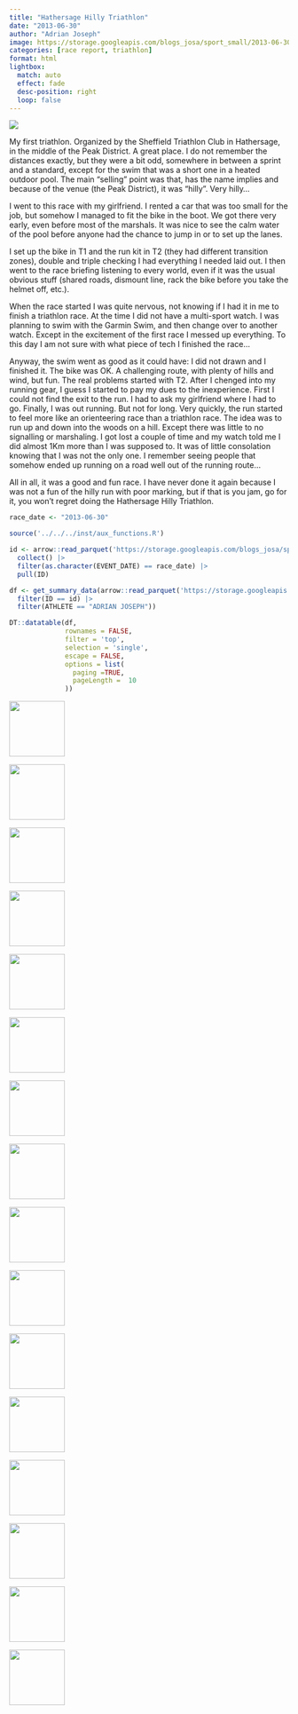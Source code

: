 ```yaml
---
title: "Hathersage Hilly Triathlon"
date: "2013-06-30"
author: "Adrian Joseph"
image: https://storage.googleapis.com/blogs_josa/sport_small/2013-06-30_HATHERSAGE_HILLY_TRIATHLON/img/00a0.png
categories: [race report, triathlon]
format: html
lightbox:
  match: auto
  effect: fade
  desc-position: right
  loop: false
---
```


![](https://storage.googleapis.com/blogs_josa/sport_small/2013-06-30_HATHERSAGE_HILLY_TRIATHLON/img/00a0.png)

My first triathlon. Organized by the Sheffield Triathlon Club in Hathersage, in the middle of the Peak District. A great place. I do not remember the distances exactly, but they were a bit odd, somewhere in between a sprint and a standard, except for the swim that was a short one in a heated outdoor pool. The main "selling" point was that, has the name implies and because of the venue (the Peak District), it was "hilly". Very hilly...

I went to this race with my girlfriend. I rented a car that was too small for the job, but somehow I managed to fit the bike in the boot. We got there very early, even before most of the marshals. It was nice to see the calm water of the pool before anyone had the chance to jump in or to set up the lanes.

I set up the bike in T1 and the run kit in T2 (they had different transition zones), double and triple checking I had everything I needed laid out. I then went to the race briefing listening to every world, even if it was the usual obvious stuff (shared roads, dismount line, rack the bike before you take the helmet off, etc.).

When the race started I was quite nervous, not knowing if I had it in me to finish a triathlon race. At the time I did not have a multi-sport watch. I was planning to swim with the Garmin Swim, and then change over to another watch. Except in the excitement of the first race I messed up everything. To this day I am not sure with what piece of tech I finished the race...

Anyway, the swim went as good as it could have: I did not drawn and I finished it. The bike was OK. A challenging route, with plenty of hills and wind, but fun. The real problems started with T2. After I chenged into my running gear, I guess I started to pay my dues to the inexperience. First I could not find the exit to the run. I had to ask my girlfriend where I had to go. Finally, I was out running. But not for long. Very quickly, the run started to feel more like an orienteering race than a triathlon race. The idea was to run up and down into the woods on a hill. Except there was little to no signalling or marshaling. I got lost a couple of time and my watch told me I did almost 1Km more than I was supposed to. It was of little consolation knowing that I was not the only one. I remember seeing people that somehow ended up running on a road well out of the running route...


All in all, it was a good and fun race. I have never done it again because I was not a fun of the hilly run with poor marking, but if that is you jam, go for it, you won't regret doing the Hathersage Hilly Triathlon.

```r
race_date <- "2013-06-30"

source('../../../inst/aux_functions.R')

id <- arrow::read_parquet('https://storage.googleapis.com/blogs_josa/sport/parquets/main_dataset.parquet') |>
  collect() |>
  filter(as.character(EVENT_DATE) == race_date) |>
  pull(ID)

df <- get_summary_data(arrow::read_parquet('https://storage.googleapis.com/blogs_josa/sport/parquets/all_results.parquet') |>
  filter(ID == id) |>
  filter(ATHLETE == "ADRIAN JOSEPH"))

DT::datatable(df,
              rownames = FALSE,
              filter = 'top',
              selection = 'single',
              escape = FALSE,
              options = list(
                paging =TRUE,
                pageLength =  10
              ))
```
::: {layout-ncol=4}
![](https://storage.googleapis.com/blogs_josa/sport_small/2013-06-30_HATHERSAGE_HILLY_TRIATHLON/img/00a0.png){ width="100" group="hi" }

![](https://storage.googleapis.com/blogs_josa/sport_small/2013-06-30_HATHERSAGE_HILLY_TRIATHLON/img/00a1.png){ width="100" group="hi" }

![](https://storage.googleapis.com/blogs_josa/sport_small/2013-06-30_HATHERSAGE_HILLY_TRIATHLON/img/00a2.png){ width="100" group="hi" }

![](https://storage.googleapis.com/blogs_josa/sport_small/2013-06-30_HATHERSAGE_HILLY_TRIATHLON/img/00c.jpg){ width="100" group="hi" }

![](https://storage.googleapis.com/blogs_josa/sport_small/2013-06-30_HATHERSAGE_HILLY_TRIATHLON/img/01.jpg){ width="100" group="hi" }

![](https://storage.googleapis.com/blogs_josa/sport_small/2013-06-30_HATHERSAGE_HILLY_TRIATHLON/img/04.jpg){ width="100" group="hi" }

![](https://storage.googleapis.com/blogs_josa/sport_small/2013-06-30_HATHERSAGE_HILLY_TRIATHLON/img/06.jpg){ width="100" group="hi" }

![](https://storage.googleapis.com/blogs_josa/sport_small/2013-06-30_HATHERSAGE_HILLY_TRIATHLON/img/14.jpg){ width="100" group="hi" }

![](https://storage.googleapis.com/blogs_josa/sport_small/2013-06-30_HATHERSAGE_HILLY_TRIATHLON/img/19.jpg){ width="100" group="hi" }

![](https://storage.googleapis.com/blogs_josa/sport_small/2013-06-30_HATHERSAGE_HILLY_TRIATHLON/img/20.jpg){ width="100" group="hi" }

![](https://storage.googleapis.com/blogs_josa/sport_small/2013-06-30_HATHERSAGE_HILLY_TRIATHLON/img/21.jpg){ width="100" group="hi" }

![](https://storage.googleapis.com/blogs_josa/sport_small/2013-06-30_HATHERSAGE_HILLY_TRIATHLON/img/24.jpg){ width="100" group="hi" }

![](https://storage.googleapis.com/blogs_josa/sport_small/2013-06-30_HATHERSAGE_HILLY_TRIATHLON/img/25.jpg){ width="100" group="hi" }

![](https://storage.googleapis.com/blogs_josa/sport_small/2013-06-30_HATHERSAGE_HILLY_TRIATHLON/img/28.jpg){ width="100" group="hi" }

![](https://storage.googleapis.com/blogs_josa/sport_small/2013-06-30_HATHERSAGE_HILLY_TRIATHLON/img/29.jpg){ width="100" group="hi" }

![](https://storage.googleapis.com/blogs_josa/sport_small/2013-06-30_HATHERSAGE_HILLY_TRIATHLON/img/31.jpg){ width="100" group="hi" }


:::
